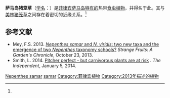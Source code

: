 {{noteTA
|G1=Carnivorous Plant
}}
{{Speciesbox
|image =
|image_caption =
|status = 
|status_system =
|taxon=Nepenthes samar
|authority = [[马修·杰布|Jebb]] & [[马丁·奇克|Cheek]] (2013)<ref name=samar>Cheek, M. & M. Jebb 2013. ''Nepenthes samar'' (Nepenthaceae), a new species from Samar, Philippines. ''[[布卢姆－植物分类学与植物地理学杂志|Blumea]]'' '''58'''(1): 82–84. {{DOI|10.3767/000651913X673513}}</ref>
|synonyms = 
}}

'''萨马岛猪笼草'''（[[学名|学名]]：''{{lang|la|Nepenthes samar}}''）是[[菲律宾|菲律宾]][[萨马岛|萨马岛]][[特有种|特有的]]热带[[食虫植物|食虫植物]]，并得名于此。其与[[美林猪笼草|美林猪笼草]]{{small|（''N. merrilliana''）}}之间存在着密切的近缘关系。<ref name=samar />

== 参考文献 ==
{{reflist}}
{{refbegin}}
* Mey, F.S. 2013. [http://carnivorousockhom.blogspot.fr/2013/10/nepenthes-samar-and-n-viridis-two-new.html ''Nepenthes samar'' and ''N. viridis'': two new taxa and the emergence of two ''Nepenthes'' taxonomy schools?] {{Wayback|url=http://carnivorousockhom.blogspot.fr/2013/10/nepenthes-samar-and-n-viridis-two-new.html |date=20131029215614 }} ''Strange Fruits: A Garden's Chronicle'', October 23, 2013.
* Smith, L. 2014. [http://www.independent.co.uk/news/science/pitcher-perfect--but-carnivorous-plants-are-at-risk-9039195.html Pitcher perfect - but carnivorous plants are at risk] {{Wayback|url=http://www.independent.co.uk/news/science/pitcher-perfect--but-carnivorous-plants-are-at-risk-9039195.html |date=20140112072047 }}. ''The Independent'', January 5, 2014. <!--http://www.webcitation.org/6MQzt4wuV-->
<!--http://pitcherplants.proboards.com/thread/12357/nepenthes-samar-->
{{refend}}

{{猪笼草属}}
{{Taxonbar|from=Q15074507}}

[[Category:亚洲食虫植物|Nepenthes samar]]
[[Category:猪笼草属|samar]]
[[Category:菲律宾植物|Category:菲律宾植物]]
[[Category:2013年描述的植物|Category:2013年描述的植物]]